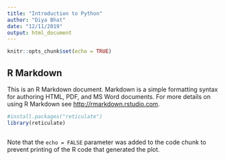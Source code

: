 ```yaml
---
title: "Introduction to Python"
author: "Diya Bhat"
date: "12/11/2019"
output: html_document
---
```


```r
knitr::opts_chunk$set(echo = TRUE)
```

## R Markdown

This is an R Markdown document. Markdown is a simple formatting syntax for authoring HTML, PDF, and MS Word documents. For more details on using R Markdown see <http://rmarkdown.rstudio.com>.


```r
#install.packages("reticulate")
library(reticulate)


```




```r



```

Note that the `echo = FALSE` parameter was added to the code chunk to prevent printing of the R code that generated the plot.
